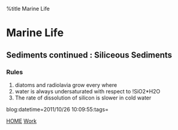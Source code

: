 %title Marine Life


=Marine Life=

==Sediments continued : Siliceous Sediments==

===Rules===
# diatoms and radiolavia grow every where
# water is always undersaturated with respect to !SiO2*H2O
# The rate of dissolution of silicon is slower in cold water


blog:datetime=2011/10/26 10:09:55:tags=

[[index|HOME]]   [[Work]]
